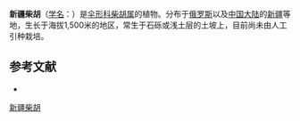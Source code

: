 {{NoteTA|G1=LS}}
{{Speciesbox
| name = 新疆柴胡
| status = 
| status_system = 
| image =
| genus = Bupleurum
| species = exaltatum
| authority = Marsch. -Bieb.
}}

'''新疆柴胡'''（[[学名|学名]]：{{lang|la|''Bupleurum exaltatum''}}）是[[伞形科|伞形科]][[柴胡属|柴胡属]]的植物。分布于[[俄罗斯|俄罗斯]]以及[[中国大陆|中国大陆]]的[[新疆|新疆]]等地，生长于海拔1,500米的地区，常生于石砾或浅土层的土坡上，目前尚未由人工引种栽培。

== 参考文献 ==
<div class="references-small">
* {{cite web| url =http://www.bioinfo.cn/db05/KmzwSpecies.php?action=view&id=22621| title =新疆柴胡| work =《中国高等植物数据库全库》| publisher =中国科学院微生物研究所| author =昆明植物研究所| accessdate =2009-02-25| deadurl =yes| archiveurl =https://web.archive.org/web/20160305015355/http://www.bioinfo.cn/db05/KmzwSpecies.php?action=view&id=22621| archivedate =2016-03-05}}
</div>
{{Taxonbar|from=Q11083664}}

[[Category:柴胡属|新疆柴胡]]


{{Apiales-stub}}